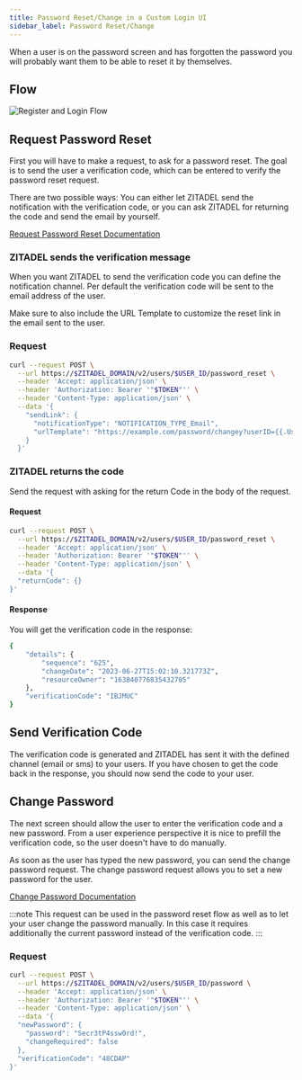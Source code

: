```yaml
---
title: Password Reset/Change in a Custom Login UI
sidebar_label: Password Reset/Change 
---
```


When a user is on the password screen and has forgotten the password you will probably want them to be able to reset it by themselves.

## Flow

![Register and Login Flow](/img/guides/login-ui/password-reset-flow.png)

## Request Password Reset

First you will have to make a request, to ask for a password reset.
The goal is to send the user a verification code, which can be entered to verify the password reset request.

There are two possible ways: You can either let ZITADEL send the notification with the verification code, or you can ask ZITADEL for returning the code and send the email by yourself.

[Request Password Reset Documentation](/apis/resources/user_service/user-service-password-reset)

### ZITADEL sends the verification message

When you want ZITADEL to send the verification code you can define the notification channel.
Per default the verification code will be sent to the email address of the user.

Make sure to also include the URL Template to customize the reset link in the email sent to the user.

### Request

```bash
curl --request POST \
  --url https://$ZITADEL_DOMAIN/v2/users/$USER_ID/password_reset \
  --header 'Accept: application/json' \
  --header 'Authorization: Bearer '"$TOKEN"'' \
  --header 'Content-Type: application/json' \
  --data '{
    "sendLink": {
      "notificationType": "NOTIFICATION_TYPE_Email",
      "urlTemplate": "https://example.com/password/changey?userID={{.UserID}}&code={{.Code}}&orgID={{.OrgID}}"
    }
  }'
```

### ZITADEL returns the code

Send the request with asking for the return Code in the body of the request.

#### Request
```bash
curl --request POST \
  --url https://$ZITADEL_DOMAIN/v2/users/$USER_ID/password_reset \
  --header 'Accept: application/json' \
  --header 'Authorization: Bearer '"$TOKEN"'' \
  --header 'Content-Type: application/json' \
  --data '{
  "returnCode": {}
}'
```

#### Response

You will get the verification code in the response:
```bash
{
	"details": {
		"sequence": "625",
		"changeDate": "2023-06-27T15:02:10.321773Z",
		"resourceOwner": "163840776835432705"
	},
	"verificationCode": "IBJMUC"
}
```

## Send Verification Code

The verification code is generated and ZITADEL has sent it with the defined channel (email or sms) to your users.
If you have chosen to get the code back in the response, you should now send the code to your user.

## Change Password

The next screen should allow the user to enter the verification code and a new password.
From a user experience perspective it is nice to prefill the verification code, so the user doesn't have to do manually.

As soon as the user has typed the new password, you can send the change password request.
The change password request allows you to set a new password for the user.

[Change Password Documentation](/apis/resources/user_service/user-service-set-password)

:::note
This request can be used in the password reset flow as well as to let your user change the password manually.
In this case it requires additionally the current password instead of the verification code.
:::


### Request

```bash
curl --request POST \
  --url https://$ZITADEL_DOMAIN/v2/users/$USER_ID/password \
  --header 'Accept: application/json' \
  --header 'Authorization: Bearer '"$TOKEN"'' \
  --header 'Content-Type: application/json' \
  --data '{
  "newPassword": {
    "password": "Secr3tP4ssw0rd!",
    "changeRequired": false
  },
  "verificationCode": "48CDAP"
}'
```